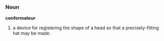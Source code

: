 ===Noun===
'''conformateur'''

# a device for registering the shape of a head so that a precisely-fitting hat may be made.